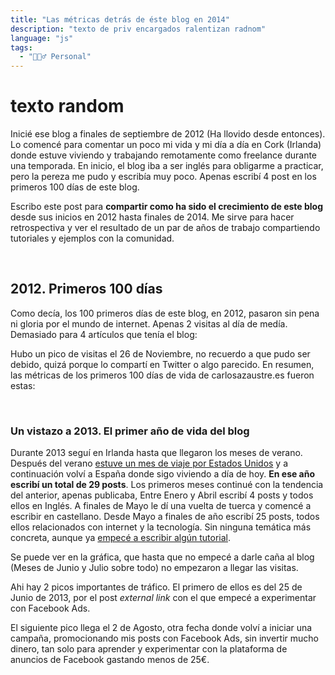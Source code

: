 ```yaml
---
title: "Las métricas detrás de éste blog en 2014"
description: "texto de priv encargados ralentizan radnom"
language: "js"
tags:
  - "🙋🏻‍♂️ Personal"
---
```


# texto random

Inicié ese blog a finales de septiembre de 2012 (Ha llovido desde entonces). Lo comencé para comentar un poco mi vida y mi día a día en Cork (Irlanda) donde estuve viviendo y trabajando remotamente como freelance durante una temporada. En inicio, el blog iba a ser inglés para obligarme a practicar, pero la pereza me pudo y escribía muy poco. Apenas escribí 4 post en los primeros 100 días de este blog.

Escribo este post para **compartir como ha sido el crecimiento de este blog** desde sus inicios en 2012 hasta finales de 2014. Me sirve para hacer retrospectiva y ver el resultado de un par de años de trabajo compartiendo tutoriales y ejemplos con la comunidad.

<br />

## 2012. Primeros 100 días

Como decía, los 100 primeros días de este blog, en 2012, pasaron sin pena ni gloria por el mundo de internet. Apenas 2 visitas al día de medía. Demasiado para 4 artículos que tenía el blog:

Hubo un pico de visitas el 26 de Noviembre, no recuerdo a que pudo ser debido, quizá porque lo compartí en Twitter o algo parecido.
En resumen, las métricas de los primeros 100 días de vida de carlosazaustre.es fueron estas:

<br />

### Un vistazo a 2013. El primer año de vida del blog

Durante 2013 seguí en Irlanda hasta que llegaron los meses de verano. Después del verano [estuve un mes de viaje por Estados Unidos](/viajar-estados-unidos/) y a continuación volví a España donde sigo viviendo a día de hoy.
**En ese año escribí un total de 29 posts**. Los primeros meses continué con la tendencia del anterior, apenas publicaba, Entre Enero y Abril escribí 4 posts y todos ellos en Inglés. A finales de Mayo le dí una vuelta de tuerca y comencé a escribir en castellano. Desde Mayo a finales de año escribí 25 posts, todos ellos relacionados con internet y la tecnología. Sin ninguna temática más concreta, aunque ya [empecé a escribir algún tutorial](/como-crear-una-api-rest-en-node-js/).

Se puede ver en la gráfica, que hasta que no empecé a darle caña al blog (Meses de Junio y Julio sobre todo) no empezaron a llegar las visitas.

Ahi hay 2 picos importantes de tráfico. El primero de ellos es del 25 de Junio de 2013, por el post _<LinkPage href="/">external link <LinkIcon /></LinkPage>_ con el que empecé a experimentar con Facebook Ads.

El siguiente pico llega el 2 de Agosto, otra fecha donde volví a iniciar una campaña, promocionando mis posts con Facebook Ads, sin invertir mucho dinero, tan solo para aprender y experimentar con la plataforma de anuncios de Facebook gastando menos de 25€.
